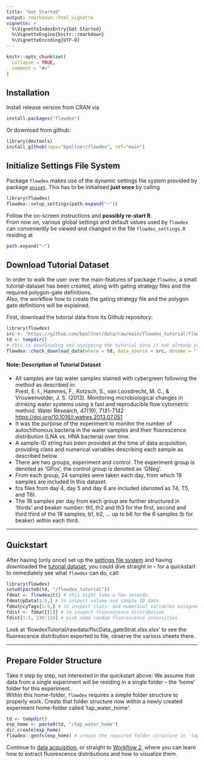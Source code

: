 ```yaml
---
title: "Get Started"
output: rmarkdown::html_vignette
vignette: >
  %\VignetteIndexEntry{Get Started}
  %\VignetteEngine{knitr::rmarkdown}
  %\VignetteEncoding{UTF-8}
---
```


```r
knitr::opts_chunk$set(
  collapse = TRUE,
  comment = "#>"
)
```

## Installation

Install release version from CRAN via

``` r
install.packages("flowdex")
```

Or download from github:

``` r
library(devtools) 
install_github(repo="bpollner/flowdex", ref="main")
```

## Initialize Settings File System {#initialize-settings-file-system}

Package `flowdex` makes use of the dynamic settings file system provided by package [`uniset`](https://bpollner.github.io/uniset/). This has to be initialised **just once** by calling

```r
library(flowdex)
flowdex::setup_settings(path.expand("~"))
```

Follow the on-screen instructions and **possibly re-start R**.\
From now on, various global settings and default values used by `flowdex` can conveniently be viewed and changed in the file `flowdex_settings.R` residing at

```r
path.expand("~")
```

## Download Tutorial Dataset {#download-tutorial-dataset}

In order to walk the user over the main-features of package `flowdex`, a small tutorial-dataset has been created, along with gating strategy files and the required polygon-gate definitions.\
Also, the workflow how to create the gating strategy file and the polygon gate definitions will be explained.

First, download the tutorial data from its Github repository:

```r
library(flowdex)
src <- "https://github.com/bpollner/data/raw/main/flowdex_tutorial/flowdex_tutorial.zip"
td <- tempdir()
# this is downloading and unzipping the tutorial data if not already present:
flowdex::check_download_data(where = td, data_source = src, dsname = "flowdex_tutorial")
```

#### Note: Description of Tutorial Dataset

-   All samples are tap water samples stained with cybergreen following the method as described in:\
    Prest, E. I., Hammes, F., Kotzsch, S., van Loosdrecht, M. C., & Vrouwenvelder, J. S. (2013). Monitoring microbiological changes in drinking water systems using a fast and reproducible flow cytometric method. Water Research, 47(19), 7131-7142 <https://doi.org/10.1016/j.watres.2013.07.051>
-   It was the purpose of the experiment to monitor the number of autochthonous bacteria in the water samples and their fluorescence distribution (LNA vs. HNA bacteria) over time.
-   A sample-ID string has been provided at the time of data acquisition, providing class and numerical variables describing each sample as described below.
-   There are two groups, experiment and control. The experiment group is denoted as 'GPos', the control group is denoted as 'GNeg'.
-   From each group, 24 samples were taken each day, from which 18 samples are included In this dataset.
-   fcs files from day 4, day 5 and day 6 are included (denoted as T4, T5, and T6).
-   The 18 samples per day from each group are further structured in 'thirds' and beaker number: th1, th2 and th3 for the first, second and third third of the 18 samples, b1, b2, ... up to b6 for the 6 samples (b for beaker) within each third.

------------------------------------------------------------------------

## Quickstart {#quickstart}

After having (only once) set up the [settings file system](#initialize-settings-file-system) and having downloaded the [tutorial dataset](#download-tutorial-dataset), you could dive straight in -- for a quickstart to immediately see what `flowdex` can do, call:

```r
library(flowdex)
setwd(paste0(td, "/flowdex_tutorial"))
fdmat <- flowdexit() # this might take a few seconds
fdmat@pData[1:5,] # to inspect volume and sample ID data
fdmat@cyTags[1:5,] # to inspect class- and numerical variables assigned to each sample
fdist <- fdmat[[1]] # to inspect fluorescence distribution
fdist[1:5, 130:134] # pick some random fluorescence intensities
```

Look at 'flowdexTutorial/rawdata/flscData_gateStrat.xlsx.xlsx' to see the fluorescence distribution exported to file, observe the various sheets there.

------------------------------------------------------------------------

## Prepare Folder Structure

Take it step by step, not interested in the quickstart above: We assume that data from a single experiment will be residing in a single folder -- the 'home' folder for this experiment.\
Within this home-folder, `flowdex` requires a simple folder structure to properly work. Create that folder structure now within a newly created experiment home-folder called 'tap_water_home':

```r
td <- tempdir()
exp_home <- paste0(td, "/tap_water_home") 
dir.create(exp_home)
flowdex::genfs(exp_home) # create the required folder structure in 'tap_water_home'
```

Continue to [data acquisition](https://bpollner.github.io/flowdex/articles/acquire_data.html), or straight to [Workflow 2](https://bpollner.github.io/flowdex/articles/workflow_2.html), where you can learn how to extract fluorescence distributions and how to visualize them.

